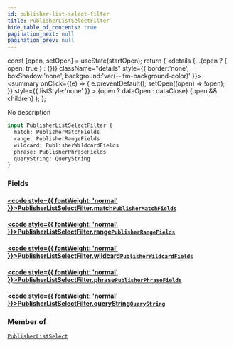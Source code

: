 ```yaml
---
id: publisher-list-select-filter
title: PublisherListSelectFilter
hide_table_of_contents: true
pagination_next: null
pagination_prev: null
---
```







  const [open, setOpen] = useState(startOpen);
  return (
    <details {...(open ? { open: true } : {})} className="details" style={{ border:'none', boxShadow:'none', background:'var(--ifm-background-color)' }}>
      <summary
        onClick={(e) => {
          e.preventDefault();
          setOpen((open) => !open);
        }}
        style={{ listStyle:'none' }}
      >
      {open ? dataOpen : dataClose}
      </summary>
      {open && children}
    </details>
  );
};




No description


```graphql
input PublisherListSelectFilter {
  match: PublisherMatchFields
  range: PublisherRangeFields
  wildcard: PublisherWildcardFields
  phrase: PublisherPhraseFields
  queryString: QueryString
}
```




### Fields

#### [<code style={{ fontWeight: 'normal' }}>PublisherListSelectFilter.<b>match</b></code>](#)<Bullet />[`PublisherMatchFields`](/cris/inputs/publisher-match-fields) <Badge class="secondary" text="input"/>
> 
> 

#### [<code style={{ fontWeight: 'normal' }}>PublisherListSelectFilter.<b>range</b></code>](#)<Bullet />[`PublisherRangeFields`](/cris/inputs/publisher-range-fields) <Badge class="secondary" text="input"/>
> 
> 

#### [<code style={{ fontWeight: 'normal' }}>PublisherListSelectFilter.<b>wildcard</b></code>](#)<Bullet />[`PublisherWildcardFields`](/cris/inputs/publisher-wildcard-fields) <Badge class="secondary" text="input"/>
> 
> 

#### [<code style={{ fontWeight: 'normal' }}>PublisherListSelectFilter.<b>phrase</b></code>](#)<Bullet />[`PublisherPhraseFields`](/cris/inputs/publisher-phrase-fields) <Badge class="secondary" text="input"/>
> 
> 

#### [<code style={{ fontWeight: 'normal' }}>PublisherListSelectFilter.<b>queryString</b></code>](#)<Bullet />[`QueryString`](/cris/inputs/query-string) <Badge class="secondary" text="input"/>
> 
> 



### Member of

[`PublisherListSelect`](/cris/inputs/publisher-list-select)  <Badge class="secondary" text="input"/>

